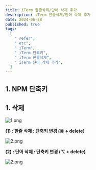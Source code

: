 ```yaml
---
title: iTerm 한줄삭제/단어 삭제 추가
description: iTerm 한줄삭제/단어 삭제 추가
date: 2024-06-28
published: true
tags:
  [
    " refer",
    " etc",
    " iTerm",
    " iTerm 단축키",
    " iTerm 한줄삭제",
    " iTerm 단어 삭제 추가",
  ]
---
```


## 1. NPM 단축키

## 1. **삭제**

![1.png](https://prod-files-secure.s3.us-west-2.amazonaws.com/de231e7d-e952-4076-b38b-01f638305c35/1b381e29-c136-44ea-851e-0d39d4aad9cc/1.png)

**(1) : 한줄 삭제 : 단축키 변경 (⌘ + delete)**

![2.png](https://prod-files-secure.s3.us-west-2.amazonaws.com/de231e7d-e952-4076-b38b-01f638305c35/37073ae5-d9e9-4837-b65c-1cd01f84be79/2.png)

**(2) : 단어 삭제 : 단축키 변경 (⌥ + delete)**

![2.png](https://prod-files-secure.s3.us-west-2.amazonaws.com/de231e7d-e952-4076-b38b-01f638305c35/eea8d80e-862b-464c-b155-793cad306cbc/2.png)

